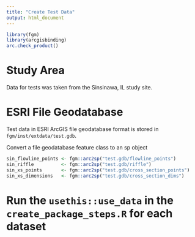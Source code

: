 ```yaml
---
title: "Create Test Data"
output: html_document
---
```


```r
library(fgm)
library(arcgisbinding)
arc.check_product()
```

# Study Area
Data for tests was taken from the Sinsinawa, IL study site. 

# ESRI File Geodatabase
Test data in ESRI ArcGIS file geodatabase format is stored in 
`fgm/inst/extdata/test.gdb`. 

Convert a file geodatabase feature class to an sp object
```r
sin_flowline_points <- fgm::arc2sp("test.gdb/flowline_points")
sin_riffle          <- fgm::arc2sp("test.gdb/riffle")
sin_xs_points       <- fgm::arc2sp("test.gdb/cross_section_points")
sin_xs_dimensions   <- fgm::arc2sp("test.gdb/cross_section_dims")
```

# Run the `usethis::use_data` in the `create_package_steps.R` for each dataset

